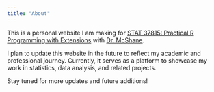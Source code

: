 ```yaml
---
title: "About"
---
```


This is a personal website I am making for [STAT 37815: Practical R Programming with Extensions](https://stat.uchicago.edu/academics/course-info/2024-2025-courses/autumn-2024-stat-37815-1/) with [Dr. McShane](https://ryanmcshane.com).

I plan to update this website in the future to reflect my academic and professional journey. Currently, it serves as a platform to showcase my work in statistics, data analysis, and related projects.

Stay tuned for more updates and future additions!
